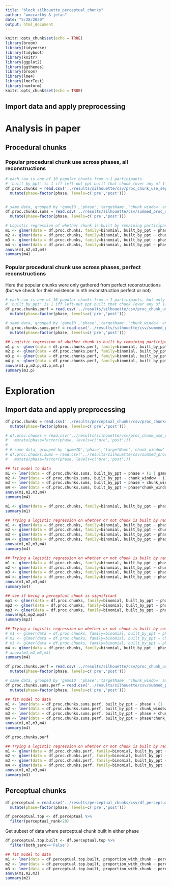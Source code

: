 ```yaml
---
title: "block_silhouette_perceptual_chunks"
author: "wmccarthy & jefan"
date: "5/28/2020"
output: html_document
---
```


```r
knitr::opts_chunk$set(echo = TRUE)
library(broom)
library(tidyverse)
library(tidyboot)
library(knitr)
library(ggplot2)
library(ggthemes)
library(broom)
library(lme4)
library(lmerTest)
library(numform)
knitr::opts_chunk$set(echo = TRUE)
```

## Import data and apply preprocessing

# Analysis in paper

## Procedural chunks

### Popular procedural chunk use across phases, all reconstructions
```r
# each row is one of 10 popular chunks from n-1 participants.
# 'built_by_ppt' is 1 iff left-out ppt built that chunk (over any of 1-5 actions)
df.proc.chunks = read.csv('../results/silhouette/csv/proc_chunk_use_separate_phases_2to6_perc_counts.csv') %>% 
  mutate(phase=factor(phase, levels=c('pre','post')))


# same data, grouped by 'gameID','phase','targetName','chunk_window' and summed
df.proc.chunks.sums = read.csv('../results/silhouette/csv/summed_proc_chunk_use_separate_phases_2to6.csv') %>% 
  mutate(phase=factor(phase, levels=c('pre','post')))
```

```r
# Logistic regression of whether chunk is built by remaining participant
m1 <- glmer(data = df.proc.chunks, family=binomial, built_by_ppt ~ phase + (1 | gameID) + (1 + phase | targetName))
m2 <- glmer(data = df.proc.chunks, family=binomial, built_by_ppt ~ chunk_window + (1 | gameID) + (1 + phase | targetName))
m3 <- glmer(data = df.proc.chunks, family=binomial, built_by_ppt ~ phase + chunk_window + (1 | gameID) + (1 + phase | targetName))
m4 <- glmer(data = df.proc.chunks, family=binomial, built_by_ppt ~ phase*chunk_window + (1 | gameID) + (1 + phase | targetName))
anova(m1,m2,m3,m4)
summary(m4)
```



### Popular procedural chunk use across phases, perfect reconstructions
Here the popular chunks were only gathered from perfect reconstructions (but we check for their existence in nth reconstruction perfect or not)
```r
# each row is one of 10 popular chunks from n-1 participants, but only if they fully reconstructed the tower that phase.
# 'built_by_ppt' is 1 iff left-out ppt built that chunk (over any of 1-5 actions)
df.proc.chunks.perf = read.csv('../results/silhouette/csv/proc_chunk_use_separate_phases_2to6_perfect_perc_counts.csv') %>% 
  mutate(phase=factor(phase, levels=c('pre','post')))

# same data, grouped by 'gameID','phase','targetName','chunk_window' and summed
df.proc.chunks.sums.perf = read.csv('../results/silhouette/csv/summed_proc_chunk_use_separate_phases_2to6_perfect.csv') %>% 
  mutate(phase=factor(phase, levels=c('pre','post')))
```


```r
## Logistic regression of whether chunk is built by remaining participant
m1.p <- glmer(data = df.proc.chunks.perf, family=binomial, built_by_ppt ~ phase + (1 | gameID) + (1 + phase | targetName))
m2.p <- glmer(data = df.proc.chunks.perf, family=binomial, built_by_ppt ~ chunk_window + (1 | gameID) + (1 + phase | targetName))
m3.p <- glmer(data = df.proc.chunks.perf, family=binomial, built_by_ppt ~ phase + chunk_window + (1 | gameID) + (1 + phase | targetName))
m4.p <- glmer(data = df.proc.chunks.perf, family=binomial, built_by_ppt ~ phase*chunk_window + (1 | gameID) + (1 + phase | targetName))
anova(m1.p,m2.p,m3.p,m4.p)
summary(m3.p)
```






# Exploration

## Import data and apply preprocessing

```r

df.proc.chunks = read.csv('../results/perceptual_chunks/csv/proc_chunks_with_perc_data.csv') %>%
  mutate(phase=factor(phase, levels=c('pre','post')))

# df.proc.chunks = read.csv('../results/silhouette/csv/proc_chunk_use_separate_phases_2to6_perc_counts.csv') %>% 
#   mutate(phase=factor(phase, levels=c('pre','post')))
# 
# # same data, grouped by 'gameID','phase','targetName','chunk_window' and summed
# df.proc.chunks.sums = read.csv('../results/silhouette/csv/summed_proc_chunk_use_separate_phases_2to6.csv') %>% 
#   mutate(phase=factor(phase, levels=c('pre','post')))
```


```r
## fit model to data
m1 <- lmer(data = df.proc.chunks.sums, built_by_ppt ~ phase + (1 | gameID) + (1 + phase | targetName))
m2 <- lmer(data = df.proc.chunks.sums, built_by_ppt ~ chunk_window + (1 | gameID) + (1 + phase | targetName))
m3 <- lmer(data = df.proc.chunks.sums, built_by_ppt ~ phase + chunk_window + (1 | gameID) + (1 + phase | targetName))
m4 <- lmer(data = df.proc.chunks.sums, built_by_ppt ~ phase*chunk_window + (1 | gameID) + (1 + phase | targetName))
anova(m1,m2,m3,m4)
summary(m4)
```
```r
m1 <- glmer(data = df.proc.chunks, family=binomial, built_by_ppt ~ phase*height + (1 | gameID) + (1 + phase | targetName))
summary(m1)
```
```r
## Trying a logistic regression on whether or not chunk is built by remaining participant, rather than using the count (across all participants)
m1 <- glmer(data = df.proc.chunks, family=binomial, built_by_ppt ~ phase + (1 | gameID) + (1 + phase | targetName))
m2 <- glmer(data = df.proc.chunks, family=binomial, built_by_ppt ~ chunk_window + (1 | gameID) + (1 + phase | targetName))
m3 <- glmer(data = df.proc.chunks, family=binomial, built_by_ppt ~ phase + chunk_window + (1 | gameID) + (1 + phase | targetName))
m4 <- glmer(data = df.proc.chunks, family=binomial, built_by_ppt ~ phase*chunk_window + (1 | gameID) + (1 + phase | targetName))
anova(m1,m2,m3,m4)
summary(m4)
```


```r
## Trying a logistic regression on whether or not chunk is built by remaining participant, rather than using the count (across all participants)
m1 <- glmer(data = df.proc.chunks, family=binomial, built_by_ppt ~ phase + (1 | gameID) + (1 + phase | targetName))
m2 <- glmer(data = df.proc.chunks, family=binomial, built_by_ppt ~ chunk_window + (1 | gameID) + (1 + phase | targetName))
m3 <- glmer(data = df.proc.chunks, family=binomial, built_by_ppt ~ phase + chunk_window + (1 | gameID) + (1 + phase | targetName))
m4 <- glmer(data = df.proc.chunks, family=binomial, built_by_ppt ~ phase*chunk_window + (1 | gameID) + (1 + phase | targetName))
anova(m1,m2,m3,m4)
summary(m4)
```


```r
## see if being a perceptual chunk is significant
mp1 <- glmer(data = df.proc.chunks, family=binomial, built_by_ppt ~ phase + (1 | gameID) + (1 + phase | targetName))
mp2 <- glmer(data = df.proc.chunks, family=binomial, built_by_ppt ~ phase*chunk_window + (1 | gameID) + (1 + phase | targetName))
mp3 <- glmer(data = df.proc.chunks, family=binomial, built_by_ppt ~ phase*chunk_window + is_top_perceptual_chunk*phase + (1 | gameID) + (1 + phase | targetName))
anova(mp1,mp2,mp3)
summary(mp3)
```

```r
## Trying a logistic regression on whether or not chunk is built by remaining participant, rather than using the count (across all participants)
# m1 <- glmer(data = df.proc.chunks, family=binomial, built_by_ppt ~ phase + (1 | gameID) + (1 + phase | targetName))
# m2 <- glmer(data = df.proc.chunks, family=binomial, built_by_ppt ~ chunk_window + (1 | gameID) + (1 + phase | targetName))
# m3 <- glmer(data = df.proc.chunks, family=binomial, built_by_ppt ~ phase + chunk_window + (1 | gameID) + (1 + phase | targetName))
m4 <- glmer(data = df.proc.chunks, family=binomial, built_by_ppt ~ phase*chunk_window + perceptual_count + (1 | gameID) + (1 + phase | targetName))
# anova(m1,m2,m3,m4)
summary(m4)
```


```r
df.proc.chunks.perf = read.csv('../results/silhouette/csv/proc_chunk_use_separate_phases_2to6_perfect_only.csv') %>% 
  mutate(phase=factor(phase, levels=c('pre','post')))

# same data, grouped by 'gameID','phase','targetName','chunk_window' and summed
df.proc.chunks.sums.perf = read.csv('../results/silhouette/csv/summed_proc_chunk_use_separate_phases_2to6_perfect.csv') %>% 
  mutate(phase=factor(phase, levels=c('pre','post')))
```

```r
## fit model to data
m1 <- lmer(data = df.proc.chunks.sums.perf, built_by_ppt ~ phase + (1 | gameID) + (1 + phase | targetName))
m2 <- lmer(data = df.proc.chunks.sums.perf, built_by_ppt ~ chunk_window + (1 | gameID) + (1 + phase | targetName))
m3 <- lmer(data = df.proc.chunks.sums.perf, built_by_ppt ~ phase + chunk_window + (1 | gameID) + (1 + phase | targetName))
m4 <- lmer(data = df.proc.chunks.sums.perf, built_by_ppt ~ phase*chunk_window + (1 | gameID) + (1 + phase | targetName))
anova(m1,m2,m3,m4)
summary(m4)
```

```r
df.proc.chunks.perf
```


```r
## Trying a logistic regression on whether or not chunk is built by remaining participant, rather than using the count (across all participants)
m1 <- glmer(data = df.proc.chunks.perf, family=binomial, built_by_ppt ~ phase + (1 | gameID) + (1 + phase | targetName))
m2 <- glmer(data = df.proc.chunks.perf, family=binomial, built_by_ppt ~ chunk_window + (1 | gameID) + (1 + phase | targetName))
m3 <- glmer(data = df.proc.chunks.perf, family=binomial, built_by_ppt ~ phase + chunk_window + (1 | gameID) + (1 + phase | targetName))
m4 <- glmer(data = df.proc.chunks.perf, family=binomial, built_by_ppt ~ phase*chunk_window + (1 | gameID) + (1 + phase | targetName))
anova(m1,m2,m3,m4)
summary(m3)
```

## Perceptual chunks

```r
df.perceptual = read.csv('../results/perceptual_chunks/csv/df_perceptual_chunks_by_phase.csv') %>% 
  mutate(phase=factor(phase, levels=c('pre','post'))) 
```

```r
df.perceptual.top <- df.perceptual %>% 
  filter(perceptual_rank<20)
```

Get subset of data where perceptual chunk built in either phase
```r
df.perceptual.top.built <- df.perceptual.top %>% 
  filter(both_zero=='False')
```

```r
## fit model to data
m1 <- lmer(data = df.perceptual.top.built, proportion_with_chunk ~ perceptual_count + (1 | targetName))
m2 <- lmer(data = df.perceptual.top.built, proportion_with_chunk ~ perceptual_count + phase + (1 | targetName))
m3 <- lmer(data = df.perceptual.top.built, proportion_with_chunk ~ perceptual_count*phase + (1 | targetName))
anova(m1,m2,m3)
summary(m2)
```

